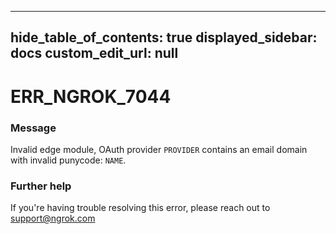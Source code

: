 
---
hide_table_of_contents: true
displayed_sidebar: docs
custom_edit_url: null
---


# ERR_NGROK_7044

### Message
Invalid edge module, OAuth provider `PROVIDER` contains an email domain with invalid punycode: `NAME`.

### Further help
If you're having trouble resolving this error, please reach out to [support@ngrok.com](mailto:support@ngrok.com?subject=Help%20with%20ERR_NGROK_7044)


<ErrorDetails error='err_ngrok_7044' />
